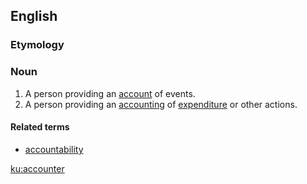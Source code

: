==English==

===Etymology===
{{suffix|account|er|lang=en}}

===Noun===
{{en-noun}}

# A person providing an [[account]] of events.
# A person providing an [[accounting]] of [[expenditure]] or other actions.

====Related terms====
* [[accountability]]

[[ku:accounter]]